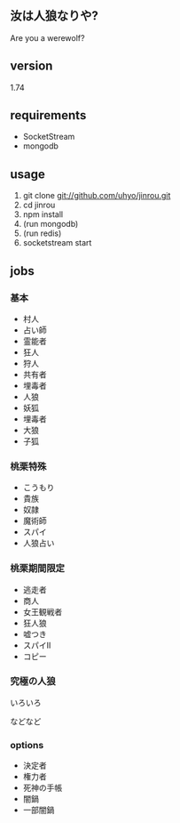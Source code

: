 == 汝は人狼なりや? ==
Are you a werewolf?

== version ==
1.74

== requirements ==
* SocketStream
* mongodb

== usage ==
# git clone git://github.com/uhyo/jinrou.git
# cd jinrou
# npm install
# (run mongodb)
# (run redis)
# socketstream start

== jobs ==
=== 基本 ===
* 村人
* 占い師
* 霊能者
* 狂人
* 狩人
* 共有者
* 埋毒者
* 人狼
* 妖狐
* 埋毒者
* 大狼
* 子狐
=== 桃栗特殊 ===
* こうもり
* 貴族
* 奴隷
* 魔術師
* スパイ
* 人狼占い
=== 桃栗期間限定 ===
* 逃走者
* 商人
* 女王観戦者
* 狂人狼
* 嘘つき
* スパイⅡ
* コピー
=== 究極の人狼 ===
いろいろ

などなど

=== options ===
* 決定者
* 権力者
* 死神の手帳
* 闇鍋
* 一部闇鍋



